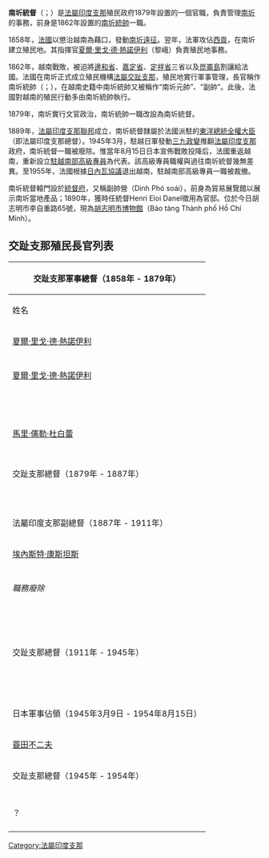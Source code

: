 {{Infobox former political post
| political_office   = <small>南圻統督<br />{{lang-vi|Thống đốc Nam Kỳ}}<br />{{lang-fr|Gouverneur-général de la Cochinchine}}</small>
| country            = 
| insignia           = Flag of French Indochina.svg
| insigniasize       = 175px
| insigniacaption    = [[法屬印度支那聯邦|法屬印度支那聯邦]]旗幟
| image              = 
| caption            = 
| predecessor        = 南圻統帥
| successor          = 法國駐越南南部高級專員
| first_officeholder = [[夏爾·里戈·德·熱諾伊利|夏爾·里戈·德·熱諾伊利]]
| last_officeholder  = [[Ernest_Thimothée_Hoeffel|Ernest Thimothée Hoeffel]]
| style              = 
| residence          = 統督府
| appointer          = [[法屬印度支那總督|法屬印度支那總督]]
| began              = 1879年
| ended              = 1945年
}}
'''南圻統督'''（{{vie|v=Thống đốc Nam Kỳ|hn=統督南圻}}；{{lang-fr|Gouverneur-général de la Cochinchine}}）是[[法屬印度支那|法屬印度支那]]殖民政府1879年設置的一個官職，負責管理[[南圻|南圻]]的事務，前身是1862年設置的[[南圻統帥|南圻統帥]]一職。

1858年，[[法國|法國]]以懲治越南為藉口，發動[[南圻遠征|南圻遠征]]。翌年，法軍攻佔[[西貢市|西貢]]，在南圻建立殖民地。其指揮官[[夏爾·里戈·德·熱諾伊利|夏爾·里戈·德·熱諾伊利]]（黎峨）負責殖民地事務。

1862年，越南戰敗，被迫將[[邊和省|邊和省]]、[[嘉定省|嘉定省]]、[[定祥省|定祥省]]三省以及[[崑崙島|崑崙島]]割讓給法國。法國在南圻正式成立殖民機構[[法屬交趾支那|法屬交趾支那]]，殖民地實行軍事管理，長官稱作南圻統帥（{{vie|v=Thống soái Nam Kỳ|hn=統帥南圻}}；{{lang-fr|Gouverneur Amiral de la Cochinchine}}），在越南史籍中南圻統帥又被稱作“南圻元帥”、“副帥”。此後，法國對越南的殖民行動多由南圻統帥執行。

1879年，南圻實行文官政治，南圻統帥一職改設為南圻統督。

1889年，[[法屬印度支那聯邦|法屬印度支那聯邦]]成立，南圻統督隸屬於法國派駐的[[東洋總統全權大臣|東洋總統全權大臣]]（即法屬印度支那總督）。1945年3月，駐越日軍發動[[三九政變|三九政變]]推翻[[法屬印度支那|法屬印度支那]]政府，南圻統督一職被廢除。惟當年8月15日日本宣佈戰敗投降后，法國重返越南，重新設立[[法國駐越南南部高級專員|駐越南部高級專員]]為代表。該高級專員職權與過往南圻統督幾無差異。至1955年，法國根據[[日內瓦會議_(1954年)|日內瓦協議]]退出越南，駐越南部高級專員一職被裁撤。

南圻統督轅門設於[[統督府|統督府]]，又稱副帥營（Dinh Phó soái），前身為貿易展覽館以展示南圻當地產品；1890年，獲時任統督Henri Eloi Danel徵用為官邸。位於今日胡志明市李自重路65號，現為[[胡志明市博物館|胡志明市博物館]]（Bảo tàng Thành phố Hồ Chí Minh）。

==交趾支那殖民長官列表==
{| class="wikitable"
|+
! colspan="5" | 交趾支那軍事總督（1858年 - 1879年）
|-
! 姓名
! 姓名原文
! 越南译名
! 任期
! 备注
|-
| [[夏爾·里戈·德·熱諾伊利|夏爾·里戈·德·熱諾伊利]] || Charles Rigault de Genouilly || 黎峨 || 1858年9月 - 1859年10月 || 駐紮沱㶞
|-
| {{link-fr|泰奧熱內·弗朗索瓦·帕日|Théogène François Page}} || Théogène François Page  || 吧喻、巴喻 || 1859年10月19日 - 1860年5月23日 || 駐紮沱㶞
|-
| [[夏爾·里戈·德·熱諾伊利|夏爾·里戈·德·熱諾伊利]] || Charles Rigault de Genouilly || 黎峨 || 1858年2月18日 - 1859年 || 駐紮西貢<br>此後的總督皆駐紮西貢
|-
| || Jean Bernard Jauréguiberry || || 1859年 - 1860年3月 || 代理
|-
| {{link-fr|泰奧熱內·弗朗索瓦·帕日|Théogène François Page}} || Théogène François Page  || 巴喻 || 1860年3月 - 1861年2月6日 || 
|-
|  || Joseph Hyacinthe Louis Jules d'Ariès  ||  || 1860年4月1日 - 1861年2月6日 || 代行職權
|-
| {{link-fr|萊昂納爾·維克托·沙內|Léonard Victor Charner}} || Léonard Victor Joseph Charner  ||  || 1861年2月6日 - 1861年11月30日 || 
|-
| {{link-fr|路易·阿道夫·博納爾|Louis Adolphe Bonard}} || Louis Adolphe Bonard   || 舖那 || 1861年11月30日 - 1863年10月16日 || 
|-
| {{link-fr|皮埃爾-保羅·德·拉·格朗迪埃|Pierre-Paul de La Grandière}}  || Pierre-Paul de La Grandière  || 嘉稜移衣  || 1863年10月16日 - 1868年4月4日 || 
|-
| {{link-fr|馬里·古斯塔夫·埃克托爾·奧耶爾|Marie Gustave Hector Ohier}} || Marie Gustave Hector Ohier   || 烏起 || 1868年4月4日 - 1869年12月10日 || 
|-
|  || Joseph Faron ||  || 1869年12月10日 - 1870年1月9日 || 
|-
|  || Alphonse Jean Claude René Théodore de Cornulier-Lucinière  || 𢮩呶 || 1870年1月9日 - 1871年4月1日 || 
|-
| [[馬里·儒勒·杜白蕾|馬里·儒勒·杜白蕾]] || Marie Jules Dupré || 遊悲黎 || 1871年4月1日 - 1874年3月16日 || 
|-
|  || Jules François Émile Krantz || 哥𪘵 || 1874年3月16日 - 1874年11月30日 || 
|-
|  || Victor Auguste, Baron Dupérré || 遊悲黎 || 1874年11月30日 - 1877年10月16日 || 
|-
|  || Louis Charles Georges Jules Lafont  || 羅豐 || 1877年10月16日 - 1879年7月7日 || 
|-
! colspan="5" | 交趾支那總督（1879年 - 1887年）
|-
|  || Charles Le Myre de Vilers  || 黎眉 || 1879年7月7日 - 1882年11月7日  || 
|-
|  || Charles Thomson || 沁衝 || 1882年11月7日 - 1885年7月  || 
|-
|  || Charles Auguste Frédéric Bégin ||  || 1885年7月 - 1886年6月  || 
|-
|  || Ange Michel Filippini ||  || 1886年6月 - 1887年10月22日  || 
|-
|  || Noël Pardon ||  || 1887年10月23日 - 1887年11月2日  || 代理
|-
| {{link-en|儒勒·喬治·皮蓋|Georges Jules Piquet}} || Jules Georges Piquet || 碧稽 || 1887年11月3日 - 1887年11月15日  || 代理
|-
! colspan="5" | 法屬印度支那副總督（1887年 - 1911年）
|-
| [[恭思當|埃內斯特·康斯坦斯]] || Ernest Constans || 功增 || 1887年11月 - 1888年4月  || 
|-
|  || Auguste Eugène Navelle ||  || 1888年4月 - 1888年  || 
|-
| ''職務廢除'' ||  ||  || 1888年 - 1889年  || 
|-
|  || Augustin Julien Fourès ||  || 1889年  || 
|-
|  || Henri Danel ||  || 1889年4月 - 1892年  || 
|-
|  || Augustin Julien Fourès ||  || 1892年4月 - 1895年  || 
|-
|  || Alexandre Antoine Étienne Gustave Ducos ||  || 1895年 - 1897年  || 
|-
|  || Ange Eugène Nicolai ||  || 1897年 - 1898年  || 
|-
|  || Édouard Picanon ||  || 1898年 - 1901年  || 
|-
|  || Henri Félix de Lamothe ||  || 1901年 - 1902年  || 
|-
|  || François Pierre Rodier ||  || 1902年 - 1906年  || 
|-
|  || Olivier Charles Arthur de Lalande de Calan ||  || 1906年 - 1907年  || 
|-
|  || Louis Alphonse Bonhoure ||  || 1907年6月29日 - 1909年1月9日  || 
|-
|  || Jules Maurice Gourbeil ||  || 1909年 - 1911年  || 
|-
! colspan="5" | 交趾支那總督（1911年 - 1945年）
|-
|  || Jules Maurice Gourbeil ||  || 1911年 - 1916年  || 
|-
|  || Maurice Le Gallen ||  || 1916年 - 1921年  || 
|-
|  || Maurice Cognacq ||  || 1921年 - 1926年  || 
|-
|  || Paul Blanchard de La Brosse ||  || 1926年 - 1929年  || 
|-
|  || Auguste Eugène Ludovic Tholance ||  || 1929年  || 代理 
|-
|  || Jean-Félix Krautheimer ||  || 1929年 - 1934年  || 
|-
|  || Pierre André Michel Pagès ||  || 1934年 - 1939年  || 
|-
|  || René Veber ||  || 1939年 - 1940年  || 
|-
|  || André Georges Rivoal ||  || 1940年 - 1942年  || 
|-
|  || Ernest Thimothée Hoeffel ||  || 1942年 - 1945年  || 
|-
! colspan="5" | 日本軍事佔領（1945年3月9日 - 1954年8月15日）
|-
| [[蓑田不二夫|蓑田不二夫]] || {{lang|ja|蓑田 不二夫}} ||  || 1945年3月9日 - 1954年8月15日  || 
|-

! colspan="5" | 交趾支那總督（1945年 - 1954年）
|-
|  || Jean Cédile ||  || 1945年8月22日 - 1946年  || 
|-
|  || Albert Torel ||  || 1946年 - 1947年  || 
|-
| ？ || ? ||  || 1947年 - 1954年  || 
|-
|}

{{法屬印度支那}}
[[Category:法屬印度支那|Category:法屬印度支那]]